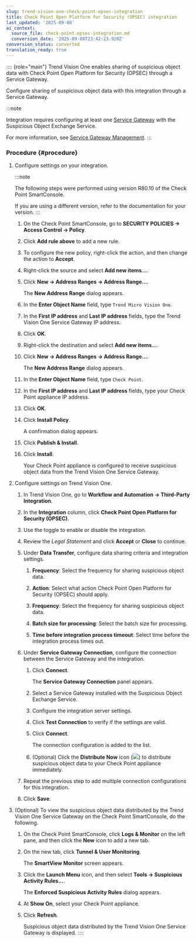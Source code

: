 ```yaml
---
slug: trend-vision-one-check-point-opsec-integration
title: Check Point Open Platform for Security (OPSEC) integration
last_updated: '2025-09-08'
ai_context:
  source_file: check-point-opsec-integration.md
  conversion_date: '2025-09-08T23:42:23.920Z'
conversion_status: converted
translation_ready: true
---
```


:::: {role="main"}
Trend Vision One enables sharing of suspicious object data with Check Point Open Platform for Security (OPSEC) through a Service Gateway.

Configure sharing of suspicious object data with this integration through a Service Gateway.

:::note

Integration requires configuring at least one [Service Gateway](deployment-guides.mdx) with the Suspicious Object Exchange Service.

For more information, see [Service Gateway Management](service-gateway-management.mdx).
:::

### Procedure {#procedure}

1.  Configure settings on your integration.

    :::note

    The following steps were performed using version R80.10 of the Check Point SmartConsole.

    If you are using a different version, refer to the documentation for your version.
    :::

    1.  On the Check Point SmartConsole, go to **SECURITY POLICIES → Access Control → Policy**.

    2.  Click **Add rule above** to add a new rule.

    3.  To configure the new policy, right-click the action, and then change the action to **Accept**.

    4.  Right-click the source and select **Add new items...**.

    5.  Click **New → Address Ranges → Address Range...**.

        The **New Address Range** dialog appears.

    6.  In the **Enter Object Name** field, type `Trend Micro Vision One`.

    7.  In the **First IP address** and **Last IP address** fields, type the Trend Vision One Service Gateway IP address.

    8.  Click **OK**.

    9.  Right-click the destination and select **Add new items...**.

    10. Click **New → Address Ranges → Address Range...**.

        The **New Address Range** dialog appears.

    11. In the **Enter Object Name** field, type `Check Point`.

    12. In the **First IP address** and **Last IP address** fields, type your Check Point appliance IP address.

    13. Click **OK**.

    14. Click **Install Policy**.

        A confirmation dialog appears.

    15. Click **Publish & Install**.

    16. Click **Install**.

        Your Check Point appliance is configured to receive suspicious object data from the Trend Vision One Service Gateway.

2.  Configure settings on Trend Vision One.

    1.  In Trend Vision One, go to **Workflow and Automation → Third-Party Integration**.

    2.  In the **Integration** column, click **Check Point Open Platform for Security (OPSEC)**.

    3.  Use the toggle to enable or disable the integration.

    4.  Review the *Legal Statement* and click **Accept** or **Close** to continue.

    5.  Under **Data Transfer**, configure data sharing criteria and integration settings.

        1.  **Frequency**: Select the frequency for sharing suspicious object data.

        2.  **Action**: Select what action Check Point Open Platform for Security (OPSEC) should apply.

        3.  **Frequency**: Select the frequency for sharing suspicious object data.

        4.  **Batch size for processing**: Select the batch size for processing.

        5.  **Time before integration process timeout**: Select time before the integration process times out.

    6.  Under **Service Gateway Connection**, configure the connection between the Service Gateway and the integration.

        1.  Click **Connect**.

            The **Service Gateway Connection** panel appears.

        2.  Select a Service Gateway installed with the Suspicious Object Exchange Service.

        3.  Configure the integration server settings.

        4.  Click **Test Connection** to verify if the settings are valid.

        5.  Click **Connect**.

            The connection configuration is added to the list.

        6.  (Optional) Click the **Distribute Now** icon (![](/images/GenerateNowIcon=GUID-60CE3573-F37D-4CD3-9E0A-74C7DCBF3525.webp)) to distribute suspicious object data to your Check Point appliance immediately.

    7.  Repeat the previous step to add multiple connection configurations for this integration.

    8.  Click **Save**.

3.  (Optional) To view the suspicious object data distributed by the Trend Vision One Service Gateway on the Check Point SmartConsole, do the following.

    1.  On the Check Point SmartConsole, click **Logs & Monitor** on the left pane, and then click the **New** icon to add a new tab.

    2.  On the new tab, click **Tunnel & User Monitoring**.

        The **SmartView Monitor** screen appears.

    3.  Click the **Launch Menu** icon, and then select **Tools → Suspicious Activity Rules...**.

        The **Enforced Suspicious Activity Rules** dialog appears.

    4.  At **Show On**, select your Check Point appliance.

    5.  Click **Refresh**.

        Suspicious object data distributed by the Trend Vision One Service Gateway is displayed.
::::
